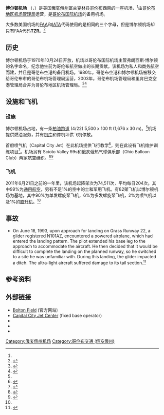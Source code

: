 {{coord|39|54|04|N|083|08|13|W|type:airport_region:US-OH|display=title}}
{{Infobox airport
| name         = 博尔顿机场
| image        = WikiAir Ohio 01 - Bolton Field.JPG
| IATA         = 
| ICAO         = KTZR
| FAA          = TZR
| type         = 民用
| owner        = 
| operator     = [[哥伦布地区机场管理局|哥伦布地区机场管理局]]
| city-served  = [[哥伦布_(俄亥俄州)|Columbus]], [[俄亥俄州|俄亥俄州]]
| location     = 
| elevation-f  = 905
| elevation-m  = 276
| coordinates  = {{coord|39|54|04|N|083|08|13|W|type:airport_region:US}}
| website      = [https://web.archive.org/web/20051211060009/http://www.columbusairports.com/bolton/ columbusairports.com/bolton/]
| r1-number    = 4/22
| r1-length-f  = 5,500
| r1-length-m  = 1,676
| r1-surface   = [[柏油|柏油]]
| stat-year    = 2011
| stat1-header = 起降架次
| stat1-data   = 74,511
| stat2-header = Based aircraft
| stat2-data   = 82
| footnotes    = 来源： [[美国联邦航空管理局|美国联邦航空管理局]]<ref name=FAA>{{FAA-airport|ID=TZR|use=PU|own=PU|site=17785.2*A}}（2007-07-05）</ref>
}}

'''博尔顿机场''' （{{lang-en|Bolton Field}}，{{Airport codes||KTZR|TZR}}）是美国[[俄亥俄州|俄亥俄州]][[富兰克林县_(俄亥俄州)|富兰克林县]][[哥伦布_(俄亥俄州)|哥伦布]]西南的一座机场，<ref name=FAA />由[[哥伦布地区机场管理局|哥伦布地区机场管理局]]运营，是[[哥伦布国际机场|哥伦布国际机场]]的备用机场。

大多数美国机场的[[美国联邦航空局|FAA]]和[[国际航空运输协会机场代码|IATA]]代码使用的是相同的三个字母，但是博尔顿机场却只有FAA代码'''TZR'''。<ref>{{Cite web |url=http://gc.kls2.com/airport/KTZR |title=Great Circle Mapper: KTZR - Columbus, Ohio (Bolton Field) |access-date=2014-11-20 |archive-date=2020-07-03 |archive-url=https://web.archive.org/web/20200703024201/http://gc.kls2.com/airport/KTZR |dead-url=no }}</ref>

==历史==
博尔顿机场于1970年10月24日开放，机场以哥伦布国际机场主管弗朗西斯·博尔顿的名字命名，纪念他生前为哥伦布航空做出的长期贡献。该机场为私人和商务航空而建，并且是哥伦布空港的备用机场。1980年，哥伦布空港和博尔顿机场被移交给哥伦布市的哥伦布机场管理局运营，2003年，哥伦布机场管理局和里肯巴克空港管理局合并为哥伦布地区机场管理局。<ref name="Columbus Regional Airport Authority">{{cite web|url=http://columbusairports.com/about-us/our-history/|title=哥伦布地区机场管理局 - 历史|publisher=哥伦布地区机场管理局|accessdate=2014-11-20|archive-date=2011-02-07|archive-url=https://web.archive.org/web/20110207053012/http://columbusairports.com/about-us/our-history/|dead-url=no}}</ref><ref name="The Columbus Dispatch">{{cite web|url=http://www.dispatch.com/content/stories/local/2012/10/24/bolton-field-takes-pressure-off-port-columbus.html|title=Columbus Mileposts: Oct. 24, 1970 Bolton Field takes pressure off Port Columbus|publisher=The Columbus Dispatch|access-date=2014-11-20|archive-date=2020-07-03|archive-url=https://web.archive.org/web/20200703024327/https://www.dispatch.com/content/stories/local/2012/10/24/bolton-field-takes-pressure-off-port-columbus.html|dead-url=no}}</ref>

== 设施和飞机==

===设施===
博尔顿机场占地{{convert|1500|acre|ha|0}}，有一条[[柏油|柏油]][[跑道|跑道]] (4/22) 5,500 x 100 ft (1,676 x 30 m)。<ref name=FAA />机场提供燃油服务，并有[[机库|机库]]和停机坪供飞机停放。

首府喷气机（Capital City Jet）在此机场提供飞行教学<ref name="Capital City Jet Center">{{cite web|url=http://www.capitalcityjet.com/|title=Capital City Jet Center-FBO Services|publisher=Capital City Jet Center|access-date=2014-11-20|archive-date=2020-11-26|archive-url=https://web.archive.org/web/20201126233931/http://www.capitalcityjet.com/|dead-url=no}}</ref>，{{tsl|en|Columbus State Community College|哥伦布州立社区大学}}则在此设有飞机维护训练项目<ref name="Columbus State Community College">{{cite web|url=http://www.cscc.edu/academics/departments/aviation-maintenance/|title=Columbus State Community College-Aviation Maintenance|publisher=Columbus State Community College|access-date=2014-11-20|archive-date=2020-08-10|archive-url=https://web.archive.org/web/20200810082738/https://www.cscc.edu/academics/departments/aviation-maintenance/|dead-url=no}}</ref>。机场另有 Scioto Valley 99s和俄亥俄热气球俱乐部（Ohio Balloon Club）两家航空组织。<ref name="Scioto Valley 99s">{{cite web|url=http://www.99s-sciotovalley.org/|title=Scioto Valley 99s|publisher=Scioto Valley 99s|access-date=2014-11-20|archive-url=https://web.archive.org/web/20141025132837/http://www.99s-sciotovalley.org/|archive-date=2014-10-25|dead-url=yes}}</ref><ref name="Central Ohio Balloon Club">{{cite web|url=http://www.centralohioballoonclub.org/|title=Central Ohio Balloon Club-About Us|publisher=Central Ohio Balloon Club|access-date=2014-11-20|archive-date=2019-01-27|archive-url=https://web.archive.org/web/20190127101208/http://www.centralohioballoonclub.org/|dead-url=no}}</ref>

===飞机===
2011年6月21日之前的一年里，该机场起降架次为74,511次，平均每日204次。其中99%为[[通用航空|通用航空]]，另有不足1%的空中的士和军用飞机。有82架飞机以博尔顿机场为基地，其中90%为单发螺旋桨飞机，6%为多发螺旋桨飞机，2%为喷气机以及1%的[[直升机|直升机]]。<ref name=FAA />

== 事故 ==
* On June 18, 1993, upon approach for landing on Grass Runway 22, a {{tsl|en|Glasflügel H-101}} glider registered N101AZ, encountered a powered airplane, which had entered the landing pattern. The pilot extended his base leg to the approach to accommodate the aircraft. He then decided that it would be difficult to complete the landing on the planned runway, so he switched to a site he was unfamiliar with. During this landing, the glider impacted a ditch. The ultra-light aircraft suffered damage to its tail section.<ref name="AircraftOne.com">{{cite web|url=http://www.aircraftone.com/aircraft/accidents/20001211X12701.asp|title=Aircraft Incident/Accident Report Bolton Field Airport Columbus, Ohio 43228 Friday, June 18, 1993 2:00 PM EDT|publisher=National Transportation Security Board|deadurl=yes|archiveurl=https://web.archive.org/web/20130614072435/http://www.aircraftone.com/aircraft/accidents/20001211X12701.asp|archivedate=2013年6月14日|accessdate=2014年11月20日}}</ref>

== 参考资料 ==
{{reflist}}

== 外部链接 ==
* [https://web.archive.org/web/20051211060009/http://www.columbusairports.com/bolton/ Bolton Field] (官方网站)
* [http://capitalcityjet.com/ Capital City Jet Center]{{Wayback|url=http://capitalcityjet.com/ |date=20070818123636 }} (fixed base operator)
* {{FAA-diagram|05958}}
* {{FAA-procedures|TZR}}
* {{US-airport-ga|TZR|-}}

[[Category:俄亥俄州机场|Category:俄亥俄州机场]]
[[Category:哥伦布交通_(俄亥俄州)|Category:哥伦布交通 (俄亥俄州)]]